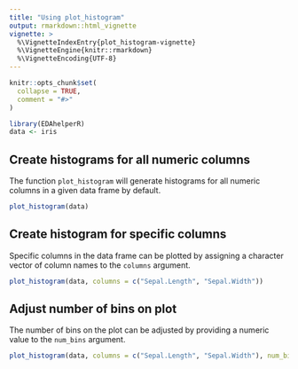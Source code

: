 ```yaml
---
title: "Using plot_histogram"
output: rmarkdown::html_vignette
vignette: >
  %\VignetteIndexEntry{plot_histogram-vignette}
  %\VignetteEngine{knitr::rmarkdown}
  %\VignetteEncoding{UTF-8}
---
```


```r
knitr::opts_chunk$set(
  collapse = TRUE,
  comment = "#>"
)
```

```r
library(EDAhelperR)
data <- iris
```

## Create histograms for all numeric columns

The function `plot_histogram` will generate histograms for all numeric columns in a given data frame by default.
```r
plot_histogram(data)
```

## Create histogram for specific columns
Specific columns in the data frame can be plotted by assigning a character vector of column names to the `columns` argument.
```r
plot_histogram(data, columns = c("Sepal.Length", "Sepal.Width"))
```


## Adjust number of bins on plot
The number of bins on the plot can be adjusted by providing a numeric value to the `num_bins` argument.
```r
plot_histogram(data, columns = c("Sepal.Length", "Sepal.Width"), num_bins = 20)
```
